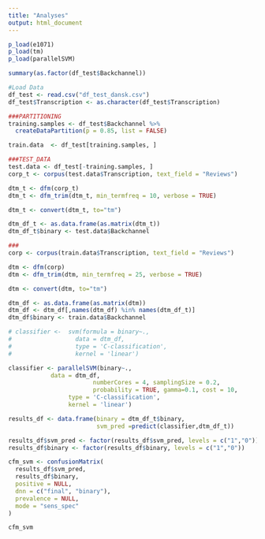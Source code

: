 ```yaml
---
title: "Analyses"
output: html_document
---
```


```r
p_load(e1071)
p_load(tm)
p_load(parallelSVM)

summary(as.factor(df_test$Backchannel))

#Load Data
df_test <- read.csv("df_test_dansk.csv")
df_test$Transcription <- as.character(df_test$Transcription)

###PARTITIONING
training.samples <- df_test$Backchannel %>%
  createDataPartition(p = 0.85, list = FALSE)

train.data  <- df_test[training.samples, ]

###TEST_DATA
test.data <- df_test[-training.samples, ]
corp_t <- corpus(test.data$Transcription, text_field = "Reviews")

dtm_t <- dfm(corp_t)
dtm_t <- dfm_trim(dtm_t, min_termfreq = 10, verbose = TRUE)

dtm_t <- convert(dtm_t, to="tm")

dtm_df_t <- as.data.frame(as.matrix(dtm_t))
dtm_df_t$binary <- test.data$Backchannel

###
corp <- corpus(train.data$Transcription, text_field = "Reviews")

dtm <- dfm(corp)
dtm <- dfm_trim(dtm, min_termfreq = 25, verbose = TRUE)

dtm <- convert(dtm, to="tm")

dtm_df <- as.data.frame(as.matrix(dtm))
dtm_df <- dtm_df[,names(dtm_df) %in% names(dtm_df_t)]
dtm_df$binary <- train.data$Backchannel

# classifier <-  svm(formula = binary~., 
#                  data = dtm_df, 
#                  type = 'C-classification', 
#                  kernel = 'linear') 

classifier <- parallelSVM(binary~., 
            data = dtm_df,
						numberCores = 4, samplingSize = 0.2, 
 						probability = TRUE, gamma=0.1, cost = 10, 
                 type = 'C-classification', 
                 kernel = 'linear')

results_df <- data.frame(binary = dtm_df_t$binary, 
                         svm_pred =predict(classifier,dtm_df_t)) 

results_df$svm_pred <- factor(results_df$svm_pred, levels = c("1","0"))
results_df$binary <- factor(results_df$binary, levels = c("1","0"))

cfm_svm <- confusionMatrix(
  results_df$svm_pred,
  results_df$binary,
  positive = NULL,
  dnn = c("final", "binary"),
  prevalence = NULL,
  mode = "sens_spec"
)

cfm_svm
```
